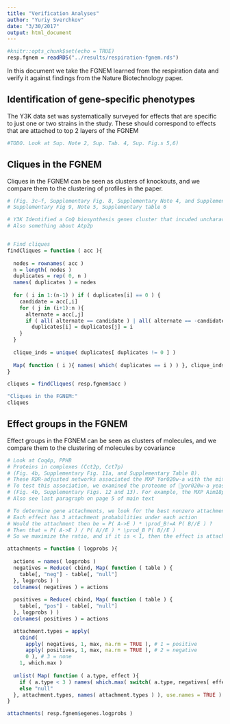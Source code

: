 ```yaml
---
title: "Verification Analyses"
author: "Yuriy Sverchkov"
date: "3/30/2017"
output: html_document
---
```


```r
#knitr::opts_chunk$set(echo = TRUE)
resp.fgnem = readRDS("../results/respiration-fgnem.rds")
```

In this document we take the FGNEM learned from the respiration data and verify it against findings from the Nature Biotechnology paper.

## Identification of gene-specific phenotypes

The Y3K data set was systematically surveyed for effects that are specific to just one or two strains in the study.
These should correspond to effects that are attached to top 2 layers of the FGNEM

```r
#TODO. Look at Sup. Note 2, Sup. Tab. 4, Sup. Fig.s 5,6)
```

## Cliques in the FGNEM

Cliques in the FGNEM can be seen as clusters of knockouts, and we compare them to the clustering of profiles in the paper.

```r
# (Fig. 3c–f, Supplementary Fig. 8, Supplementary Note 4, and Supplementary Table 5).
# Supplementary Fig 9, Note 5, Supplementary table 6

# Y3K Identified a CoQ biosynthesis genes cluster that incuded uncharacterized yjr120w
# Also something about Atp2p


# Find cliques
findCliques = function ( acc ){
  
  nodes = rownames( acc )
  n = length( nodes )
  duplicates = rep( 0, n )
  names( duplicates ) = nodes
  
  for ( i in 1:(n-1) ) if ( duplicates[i] == 0 ) {
    candidate = acc[,i]
    for ( j in (i+1):n ){
      alternate = acc[,j]
      if ( all( alternate == candidate ) | all( alternate == -candidate ) )
        duplicates[i] = duplicates[j] = i
    }
  }
  
  clique_inds = unique( duplicates[ duplicates != 0 ] )
  
  Map( function ( i ){ names( which( duplicates == i ) ) }, clique_inds )
}

cliques = findCliques( resp.fgnem$acc )

"Cliques in the FGNEM:"
cliques
```

## Effect groups in the FGNEM

Effect groups in the FGNEM can be seen as clusters of molecules, and we compare them to the clustering of molecules by covariance

```r
# Look at Coq4p, PPHB
# Proteins in complexes (Cct2p, Cct7p)
# (Fig. 4b, Supplementary Fig. 11a, and Supplementary Table 8).
# These RDR-adjusted networks associated the MXP Yor020w-a with the mitochondrial ribosome (Supplementary Fig. 11g).
# To test this association, we examined the proteome of 􀀤yor020w-a yeast, which showed a significant (P < 0.05) decrease in the mitochondrial ribosome protein Rsm19p (Supplementary Fig. 11i), suggesting that Yor020w-a is linked to mitochondrial translation.
# (Fig. 4b, Supplementary Figs. 12 and 13). For example, the MXP Aim18p was linked to a network of CoQ biosynthesis proteins, and Aro9p and Aro10p were linked to numerous mitochondrial proteins that support oxidative phosphorylation (Fig. 4c–e).
# Also see last paragraph on page 5 of main text

# To determine gene attachments, we look for the best nonzero attachment for every individual effect.
# Each effect has 3 attachment probabilities under each action
# Would the attachment then be = P( A->E ) * \prod_B!=A P( B//E ) ?
# Then that = P( A->E ) / P( A//E ) * \prod_B P( B//E )
# So we maximize the ratio, and if it is < 1, then the effect is attached nowhere.

attachments = function ( logprobs ){
  
  actions = names( logprobs )
  negatives = Reduce( cbind, Map( function ( table ) {
    table[, "neg"] - table[, "null"] 
  }, logprobs ) )
  colnames( negatives ) = actions
  
  positives = Reduce( cbind, Map( function ( table ) {
    table[, "pos"] - table[, "null"] 
  }, logprobs ) )
  colnames( positives ) = actions

  attachment.types = apply(
    cbind(
      apply( negatives, 1, max, na.rm = TRUE ), # 1 = positive
      apply( positives, 1, max, na.rm = TRUE ), # 2 = negative
      0 ), # 3 = none
    1, which.max )
  
  unlist( Map( function ( a.type, effect ){
    if ( a.type < 3 ) names( which.max( switch( a.type, negatives[ effect, ], positives[ effect, ] ) ) )
    else "null"
  }, attachment.types, names( attachment.types ) ), use.names = TRUE )
}

attachments( resp.fgnem$egenes.logprobs )
```
